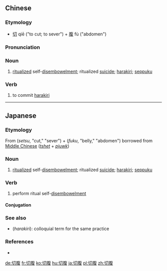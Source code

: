==Chinese==
{{zh-forms}}

===Etymology===
* [[切]] qiē ("to cut; to sever") + [[腹]] fù ("abdomen")

===Pronunciation===
{{zh-pron
|m=qiēfù
|c=cit3 fuk1
|cat=n,v
}}

===Noun===
{{zh-noun}}

# [[ritualized]] self-[[disembowelment]]; ritualized [[suicide]]; [[harakiri]]; [[seppuku]]

===Verb===
{{zh-verb}}

# to commit [[harakiri]]

----

==Japanese==
{{ja-kanjitab|せつ|k1=せっ|ふく|k2=ぷく|yomi=on}}

===Etymology===
From {{m|ja|切|sc=Jpan}} (''setsu'', "cut," "sever") + {{m|ja|腹|sc=Jpan}} (''fuku'', "belly," "abdomen") borrowed from [[kango|Middle Chinese]] (''[[tshet]]'' + ''[[pjuwk]]'')

===Noun===
{{ja-noun|せっぷく}}

# [[ritualized]] self-[[disembowelment]]; ritualized [[suicide]]; [[harakiri]]; [[seppuku]]

===Verb===
{{ja-verb-suru|せっぷく}}

# perform ritual self-[[disembowelment]]

====Conjugation====
{{ja-suru|せっぷく}}

===See also===
* {{l|ja|腹切り}} (''harakiri''): colloquial term for the same practice

===References===
* {{R:Shogakukan}}

[[de:切腹]]
[[fr:切腹]]
[[ko:切腹]]
[[hu:切腹]]
[[ja:切腹]]
[[pl:切腹]]
[[zh:切腹]]
